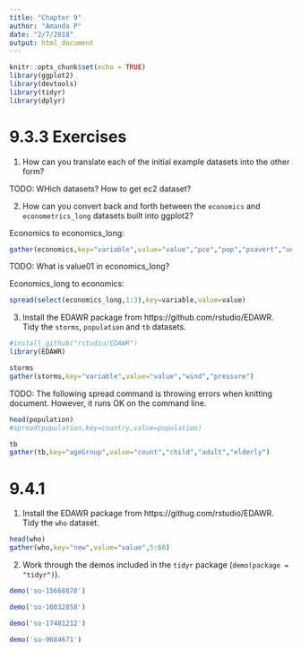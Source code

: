 ```yaml
---
title: "Chapter 9"
author: "Amanda P"
date: "2/7/2018"
output: html_document
---
```


```r
knitr::opts_chunk$set(echo = TRUE)
library(ggplot2)
library(devtools)
library(tidyr)
library(dplyr)
```

# 9.3.3 Exercises

1. How can you translate each of the initial example datasets into the other form?

TODO: WHich datasets? How to get ec2 dataset?


2. How can you convert back and forth between the `economics` and `econometrics_long` datasets built into ggplot2?

Economics to economics_long:

```r
gather(economics,key="variable",value="value","pce","pop","psavert","uempmed","unemploy")
```

TODO: What is value01 in economics_long?

Economics_long to economics:

```r
spread(select(economics_long,1:3),key=variable,value=value)
```


3. Install the EDAWR package from https://github.com/rstudio/EDAWR. Tidy the `storms`, `population` and `tb` datasets.

```r
#install_github("rstudio/EDAWR")
library(EDAWR)
```

```r
storms
gather(storms,key="variable",value="value","wind","pressure")
```

TODO: The following spread command is throwing errors when knitting document. However, it runs OK on the command line.

```r
head(population)
#spread(population,key=country,value=population)
```

```r
tb
gather(tb,key="ageGroup",value="count","child","adult","elderly")
```

# 9.4.1

1. Install the EDAWR package from https://githug.com/rstudio/EDAWR. Tidy the `who` dataset.

```r
head(who)
gather(who,key="new",value="value",5:60)
```

2. Work through the demos included in the `tidyr` package (`demo(package = "tidyr")`).

```r
demo('so-15668870')
```

```r
demo('so-16032858')
```

```r
demo('so-17481212')
```

```r
demo('so-9684671')
```



